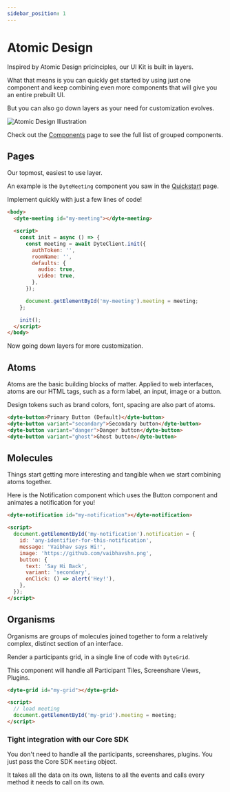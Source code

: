 ```yaml
---
sidebar_position: 1
---
```


# Atomic Design

Inspired by Atomic Design pricinciples, our UI Kit is built in layers.

What that means is you can quickly get started by using just one component and
keep combining even more components that will give you an entire prebuilt UI.

But you can also go down layers as your need for customization evolves.

![Atomic Design Illustration](/static/ui-kit/1.x.x/atomic-design.svg)

Check out the [Components](../components/) page to see the full list of grouped
components.

## Pages

Our topmost, easiest to use layer.

An example is the `DyteMeeting` component you saw in the
[Quickstart](/react-ui-kit/) page.

Implement quickly with just a few lines of code!

```html
<body>
  <dyte-meeting id="my-meeting"></dyte-meeting>

  <script>
    const init = async () => {
      const meeting = await DyteClient.init({
        authToken: '',
        roomName: '',
        defaults: {
          audio: true,
          video: true,
        },
      });

      document.getElementById('my-meeting').meeting = meeting;
    };

    init();
  </script>
</body>
```

Now going down layers for more customization.

## Atoms

Atoms are the basic building blocks of matter. Applied to web interfaces, atoms
are our HTML tags, such as a form label, an input, image or a button.

Design tokens such as brand colors, font, spacing are also part of atoms.

```html
<dyte-button>Primary Button (Default)</dyte-button>
<dyte-button variant="secondary">Secondary button</dyte-button>
<dyte-button variant="danger">Danger button</dyte-button>
<dyte-button variant="ghost">Ghost button</dyte-button>
```

## Molecules

Things start getting more interesting and tangible when we start combining atoms
together.

Here is the Notification component which uses the Button component and animates
a notification for you!

```html
<dyte-notification id="my-notification"></dyte-notification>

<script>
  document.getElementById('my-notification').notification = {
    id: 'any-identifier-for-this-notification',
    message: 'Vaibhav says Hi!',
    image: 'https://github.com/vaibhavshn.png',
    button: {
      text: 'Say Hi Back',
      variant: 'secondary',
      onClick: () => alert('Hey!'),
    },
  });
</script>
```

## Organisms

Organisms are groups of molecules joined together to form a relatively complex,
distinct section of an interface.

Render a participants grid, in a single line of code with `DyteGrid`.

This component will handle all Participant Tiles, Screenshare Views, Plugins.

```html
<dyte-grid id="my-grid"></dyte-grid>

<script>
  // load meeting
  document.getElementById('my-grid').meeting = meeting;
</script>
```

### Tight integration with our Core SDK

You don't need to handle all the participants, screenshares, plugins. You just
pass the Core SDK `meeting` object.

It takes all the data on its own, listens to all the events and calls every
method it needs to call on its own.
